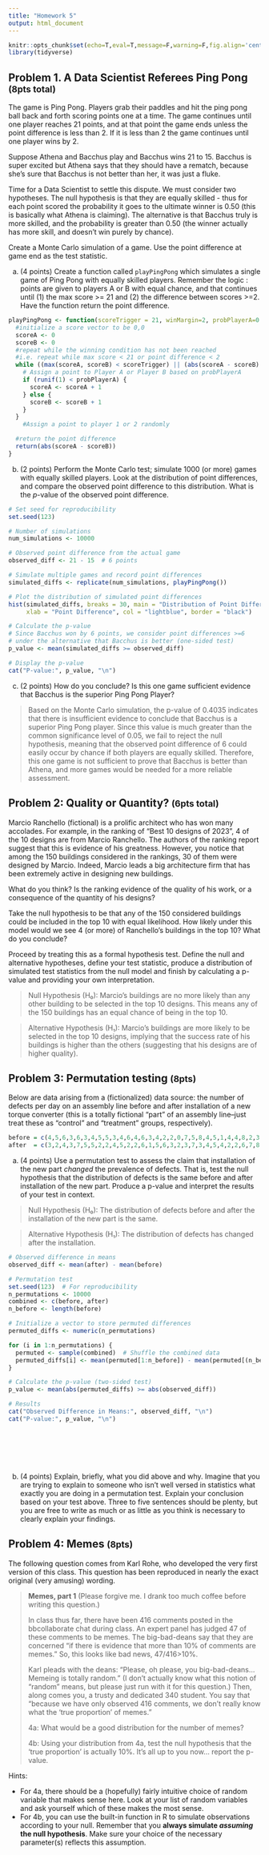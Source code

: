 ```yaml
---
title: "Homework 5"
output: html_document
---
```


```r
knitr::opts_chunk$set(echo=T,eval=T,message=F,warning=F,fig.align='center')
library(tidyverse)
```


## Problem 1. A Data Scientist Referees Ping Pong <small>(8pts total)</small>

The game is Ping Pong. Players grab their paddles and hit the ping pong ball back and forth scoring points one at a time. The game continues until one player reaches 21 points, and at that point the game ends unless the point difference is less than 2. If it is less than 2 the game continues until one player wins by 2. 

Suppose Athena and Bacchus play and Bacchus wins 21 to 15. Bacchus is super excited but Athena says that they should have a rematch, because she's sure that Bacchus is not better than her, it was just a fluke. 

Time for a Data Scientist to settle this dispute. We must consider two hypotheses. The null hypothesis is that they are equally skilled - thus for each point scored the probability it goes to the ultimate winner is $0.50$ (this is basically what Athena is claiming). The alternative is that Bacchus truly is more skilled, and the probability is greater than $0.50$ (the winner actually has more skill, and doesn't win purely by chance).

Create a Monte Carlo simulation of a game. Use the point difference at game end as the test statistic. 

a. (4 points) Create a function called `playPingPong` which simulates a single game of Ping Pong with equally skilled players. Remember the logic : points are given to players A or B with equal chance, and that continues until (1) the max score >= 21 and (2) the difference between scores >=2. Have the function return the point difference.

```r
playPingPong <- function(scoreTrigger = 21, winMargin=2, probPlayerA=0.5){
  #initialize a score vector to be 0,0
  scoreA <- 0
  scoreB <- 0
  #repeat while the winning condition has not been reached
  #i.e. repeat while max score < 21 or point difference < 2
  while ((max(scoreA, scoreB) < scoreTrigger) || (abs(scoreA - scoreB) < winMargin)) {
    # Assign a point to Player A or Player B based on probPlayerA
    if (runif(1) < probPlayerA) {
      scoreA <- scoreA + 1
    } else {
      scoreB <- scoreB + 1
    }
  }
    #Assign a point to player 1 or 2 randomly

  #return the point difference
  return(abs(scoreA - scoreB))
}
```

b. (2 points) Perform the Monte Carlo test; simulate 1000 (or more) games with equally skilled players. Look at the distribution of point differences, and compare the observed point difference to this distribution. What is the *p*-value of the observed point difference.

```r
# Set seed for reproducibility
set.seed(123)

# Number of simulations
num_simulations <- 10000

# Observed point difference from the actual game
observed_diff <- 21 - 15  # 6 points

# Simulate multiple games and record point differences
simulated_diffs <- replicate(num_simulations, playPingPong())

# Plot the distribution of simulated point differences
hist(simulated_diffs, breaks = 30, main = "Distribution of Point Differences",
     xlab = "Point Difference", col = "lightblue", border = "black")

# Calculate the p-value
# Since Bacchus won by 6 points, we consider point differences >=6
# under the alternative that Bacchus is better (one-sided test)
p_value <- mean(simulated_diffs >= observed_diff)

# Display the p-value
cat("P-value:", p_value, "\n")

```


c. (2 points) How do you conclude? Is this one game sufficient evidence that Bacchus is the superior Ping Pong Player?

>Based on the Monte Carlo simulation, the p-value of 0.4035 indicates that there is insufficient evidence to conclude that Bacchus is a superior Ping Pong player. Since this value is much greater than the common significance level of 0.05, we fail to reject the null hypothesis, meaning that the observed point difference of 6 could easily occur by chance if both players are equally skilled. Therefore, this one game is not sufficient to prove that Bacchus is better than Athena, and more games would be needed for a more reliable assessment.


## Problem 2: Quality or Quantity? <small>(6pts total)</small> 

Marcio Ranchello (fictional) is a prolific architect who has won many accolades. For example, in the ranking of "Best 10 designs of 2023", 4 of the 10 designs are from Marcio Ranchello. The authors of the ranking report suggest that this is evidence of his greatness. However, you notice that among the 150 buildings considered in the rankings, 30 of them were designed by Marcio. Indeed, Marcio leads a big architecture firm that has been extremely active in designing new buildings.

What do you think? Is the ranking evidence of the quality of his work, or a consequence of the quantity of his designs?

Take the null hypothesis to be that any of the 150 considered buildings could be included in the top 10 with equal likelihood. How likely under this model would we see 4 (or more) of Ranchello's buildings in the top 10? What do you conclude? 

Proceed by treating this as a formal hypothesis test. Define the null and alternative hypotheses, define your test statistic, produce a distribution of simulated test statistics from the null model and finish by calculating a p-value and providing your own interpretation.

> Null Hypothesis (H₀): Marcio's buildings are no more likely than any other building to be selected in the top 10 designs. This means any of the 150 buildings has an equal chance of being in the top 10.

> Alternative Hypothesis (H₁): Marcio's buildings are more likely to be selected in the top 10 designs, implying that the success rate of his buildings is higher than the others (suggesting that his designs are of higher quality).





## Problem 3: Permutation testing <small>(8pts)</small>

Below are data arising from a (fictionalized) data source: the number of defects per day on an assembly line before and after installation of a new torque converter (this is a totally fictional "part" of an assembly line--just treat these as "control" and "treatment" groups, respectively).

```r
before = c(4,5,6,3,6,3,4,5,5,3,4,6,4,6,3,4,2,2,0,7,5,8,4,5,1,4,4,8,2,3)
after  = c(3,2,4,3,7,5,5,2,2,4,5,2,2,6,1,5,6,3,2,3,7,3,4,5,4,2,2,6,7,8)
```

a) (4 points) Use a permutation test to assess the claim that installation of the new part *changed* the prevalence of defects. That is, test the null hypothesis that the distribution of defects is the same before and after installation of the new part. Produce a p-value and interpret the results of your test in context.

> Null Hypothesis (H₀): The distribution of defects before and after the installation of the new part is the same.

> Alternative Hypothesis (H₁): The distribution of defects has changed after the installation.


```r
# Observed difference in means
observed_diff <- mean(after) - mean(before)

# Permutation test
set.seed(123)  # For reproducibility
n_permutations <- 10000
combined <- c(before, after)
n_before <- length(before)

# Initialize a vector to store permuted differences
permuted_diffs <- numeric(n_permutations)

for (i in 1:n_permutations) {
  permuted <- sample(combined)  # Shuffle the combined data
  permuted_diffs[i] <- mean(permuted[1:n_before]) - mean(permuted[(n_before + 1):length(combined)])
}

# Calculate the p-value (two-sided test)
p_value <- mean(abs(permuted_diffs) >= abs(observed_diff))

# Results
cat("Observed Difference in Means:", observed_diff, "\n")
cat("P-value:", p_value, "\n")








```


b) (4 points) Explain, briefly, what you did above and why. Imagine that you are trying to explain to someone who isn't well versed in statistics what exactly you are doing in a permutation test. Explain your conclusion based on your test above. Three to five sentences should be plenty, but you are free to write as much or as little as you think is necessary to clearly explain your findings.


## Problem 4: Memes <small>(8pts)</small>

The following question comes from Karl Rohe, who developed the very first version of this class. This question has been reproduced in nearly the exact original (very amusing) wording.

> **Memes, part 1** (Please forgive me. I drank too much coffee before writing this question.)
> 
> In class thus far, there have been 416 comments posted in the bbcollaborate chat during class. An expert panel has judged 47 of these comments to be memes. The big-bad-deans say that they are concerned "if there is evidence that more than 10% of comments are memes." So, this looks like bad news, 47/416>10%.
> 
> Karl pleads with the deans: "Please, oh please, you big-bad-deans... Memeing is totally random." (I don't actually know what this notion of "random" means, but please just run with it for this question.) Then, along comes you, a trusty and dedicated 340 student. You say that "because we have only observed 416 comments, we don't really know what the 'true proportion' of memes."
> 
> 4a: What would be a good distribution for the number of memes?
> 
> 4b: Using your distribution from 4a, test the null hypothesis that the 'true proportion' is actually 10%. It's all up to you now... report the p-value.

Hints:

- For 4a, there should be a (hopefully) fairly intuitive choice of random variable that makes sense here. Look at your list of random variables and ask yourself which of these makes the most sense.
- For 4b, you can use the built-in function in R to simulate observations according to your null. Remember that you **always simulate *assuming* the null hypothesis**. Make sure your choice of the necessary parameter(s) reflects this assumption.

